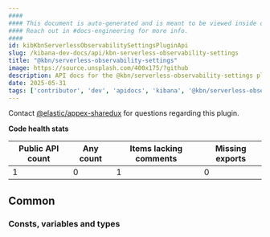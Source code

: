 ```yaml
---
####
#### This document is auto-generated and is meant to be viewed inside our experimental, new docs system.
#### Reach out in #docs-engineering for more info.
####
id: kibKbnServerlessObservabilitySettingsPluginApi
slug: /kibana-dev-docs/api/kbn-serverless-observability-settings
title: "@kbn/serverless-observability-settings"
image: https://source.unsplash.com/400x175/?github
description: API docs for the @kbn/serverless-observability-settings plugin
date: 2025-05-31
tags: ['contributor', 'dev', 'apidocs', 'kibana', '@kbn/serverless-observability-settings']
---
```




Contact [@elastic/appex-sharedux](https://github.com/orgs/elastic/teams/appex-sharedux) for questions regarding this plugin.

**Code health stats**

| Public API count  | Any count | Items lacking comments | Missing exports |
|-------------------|-----------|------------------------|-----------------|
| 1 | 0 | 1 | 0 |

## Common

### Consts, variables and types
<DocDefinitionList data={kbnServerlessObservabilitySettingsObj.common.misc}/>

